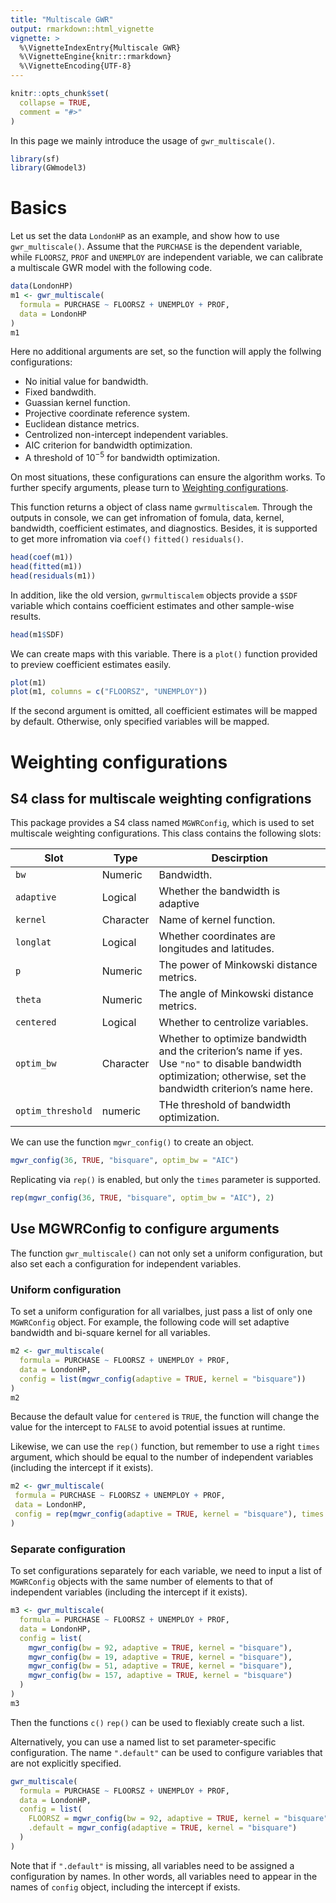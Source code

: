 ```yaml
---
title: "Multiscale GWR"
output: rmarkdown::html_vignette
vignette: >
  %\VignetteIndexEntry{Multiscale GWR}
  %\VignetteEngine{knitr::rmarkdown}
  %\VignetteEncoding{UTF-8}
---
```


```r
knitr::opts_chunk$set(
  collapse = TRUE,
  comment = "#>"
)
```

In this page we mainly introduce the usage of `gwr_multiscale()`.

```r
library(sf)
library(GWmodel3)
```

# Basics

Let us set the data `LondonHP` as an example, and show how to use `gwr_multiscale()`.
Assume that the `PURCHASE` is the dependent variable, 
while `FLOORSZ`, `PROF` and `UNEMPLOY` are independent variable, 
we can calibrate a multiscale GWR model with the following code.

```r
data(LondonHP)
m1 <- gwr_multiscale(
  formula = PURCHASE ~ FLOORSZ + UNEMPLOY + PROF,
  data = LondonHP
)
m1
```

Here no additional arguments are set, so the function will apply the follwing configurations:

- No initial value for bandwidth.
- Fixed bandwdith.
- Guassian kernel function.
- Projective coordinate reference system.
- Euclidean distance metrics.
- Centrolized non-intercept independent variables.
- AIC criterion for bandwidth optimization.
- A threshold of $10^{-5}$ for bandwidth optimization.

On most situations, these configurations can ensure the algorithm works.
To further specify arguments, please turn to [Weighting configurations](#weighting-configurations).

This function returns a object of class name `gwrmultiscalem`.
Through the outputs in console,
we can get infromation of fomula, data, kernel, bandwidth, coefficient estimates, and diagnostics.
Besides, it is supported to get more infromation via `coef()` `fitted()` `residuals()`.

```r
head(coef(m1))
head(fitted(m1))
head(residuals(m1))
```

In addition, like the old version, `gwrmultiscalem` objects provide a `$SDF` variable 
which contains coefficient estimates and other sample-wise results.

```r
head(m1$SDF)
```

We can create maps with this variable.
There is a `plot()` function provided to preview coefficient estimates easily.

```r
plot(m1)
plot(m1, columns = c("FLOORSZ", "UNEMPLOY"))
```

If the second argument is omitted, all coefficient estimates will be mapped by default.
Otherwise, only specified variables will be mapped.

# Weighting configurations

## S4 class for multiscale weighting configrations

This package provides a S4 class named `MGWRConfig`, which is used to set multiscale weighting configurations.
This class contains the following slots:

| Slot              | Type      | Descirption                                                                                                                                                      |
| ----------------- | --------- | ---------------------------------------------------------------------------------------------------------------------------------------------------------------- |
| `bw`              | Numeric   | Bandwidth.                                                                                                                                                       |
| `adaptive`        | Logical   | Whether the bandwidth is adaptive                                                                                                                                |
| `kernel`          | Character | Name of kernel function.                                                                                                                                         |
| `longlat`         | Logical   | Whether coordinates are longitudes and latitudes.                                                                                                                |
| `p`               | Numeric   | The power of Minkowski distance metrics.                                                                                                                         |
| `theta`           | Numeric   | The angle of Minkowski distance metrics.                                                                                                                         |
| `centered`        | Logical   | Whether to centrolize variables.                                                                                                                                 |
| `optim_bw`        | Character | Whether to optimize bandwidth and the criterion's name if yes. Use `"no"` to disable bandwidth optimization; otherwise, set the bandwidth criterion's name here. |
| `optim_threshold` | numeric   | THe threshold of bandwidth optimization.                                                                                                                         |

We can use the function `mgwr_config()` to create an object.

```r
mgwr_config(36, TRUE, "bisquare", optim_bw = "AIC")
```

Replicating via `rep()` is enabled, but only the `times` parameter is supported.

```r
rep(mgwr_config(36, TRUE, "bisquare", optim_bw = "AIC"), 2)
```

## Use MGWRConfig to configure arguments

The function `gwr_multiscale()` can not only set a uniform configuration,
but also set each a configuration for independent variables.

### Uniform configuration

To set a uniform configuration for all varialbes, just pass a list of only one `MGWRConfig` object.
For example, the following code will set adaptive bandwidth and bi-square kernel for all variables.

```r
m2 <- gwr_multiscale(
  formula = PURCHASE ~ FLOORSZ + UNEMPLOY + PROF,
  data = LondonHP,
  config = list(mgwr_config(adaptive = TRUE, kernel = "bisquare"))
)
m2
```

Because the default value for `centered` is `TRUE`,
the function will change the value for the intercept to `FALSE` to avoid potential issues at runtime.

Likewise, we can use the `rep()` function, but remember to use a right `times` argument,
which should be equal to the number of independent variables (including the intercept if it exists).

```r
m2 <- gwr_multiscale(
 formula = PURCHASE ~ FLOORSZ + UNEMPLOY + PROF,
 data = LondonHP,
 config = rep(mgwr_config(adaptive = TRUE, kernel = "bisquare"), times = 4)
)
```

### Separate configuration

To set configurations separately for each variable,
we need to input a list of `MGWRConfig` objects
with the same number of elements to that of independent variables (including the intercept if it exists).

```r
m3 <- gwr_multiscale(
  formula = PURCHASE ~ FLOORSZ + UNEMPLOY + PROF,
  data = LondonHP,
  config = list(
    mgwr_config(bw = 92, adaptive = TRUE, kernel = "bisquare"),
    mgwr_config(bw = 19, adaptive = TRUE, kernel = "bisquare"),
    mgwr_config(bw = 51, adaptive = TRUE, kernel = "bisquare"),
    mgwr_config(bw = 157, adaptive = TRUE, kernel = "bisquare")
  )
)
m3
```

Then the functions `c()` `rep()` can be used to flexiably create such a list.

Alternatively, you can use a named list to set parameter-specific configuration.
The name `".default"` can be used to configure variables that are not explicitly specified.

```r
gwr_multiscale(
  formula = PURCHASE ~ FLOORSZ + UNEMPLOY + PROF,
  data = LondonHP,
  config = list(
    FLOORSZ = mgwr_config(bw = 92, adaptive = TRUE, kernel = "bisquare"),
    .default = mgwr_config(adaptive = TRUE, kernel = "bisquare")
  )
)
```

Note that if `".default"` is missing, all variables need to be assigned a configuration by names.
In other words, all variables need to appear in the names of `config` object, including the intercept if exists.
